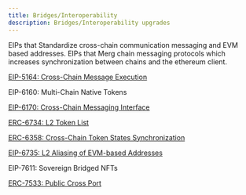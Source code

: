 ```yaml
---
title: Bridges/Interoperability
description: Bridges/Interoperability upgrades
---
```


EIPs that  Standardize  cross-chain communication messaging and EVM based addresses. EIPs that Merg chain messaging protocols which increases synchronization between chains and the ethereum client.

[EIP-5164: Cross-Chain Message Execution](https://eips.ethereum.org/EIPS/eip-5164)

EIP-6160: Multi-Chain Native Tokens

[EIP-6170: Cross-Chain Messaging Interface](https://eips.ethereum.org/EIPS/eip-6170)

[ERC-6734: L2 Token List](/eips/infra/bridges/eip-6734)

[ERC-6358: Cross-Chain Token States Synchronization](https://eips.ethereum.org/EIPS/eip-6358)

[EIP-6735: L2 Aliasing of EVM-based Addresses](https://eips.ethereum.org/EIPS/eip-6735)

EIP-7611: Sovereign Bridged NFTs

[ERC-7533: Public Cross Port](https://eips.ethereum.org/EIPS/eip-7533)
